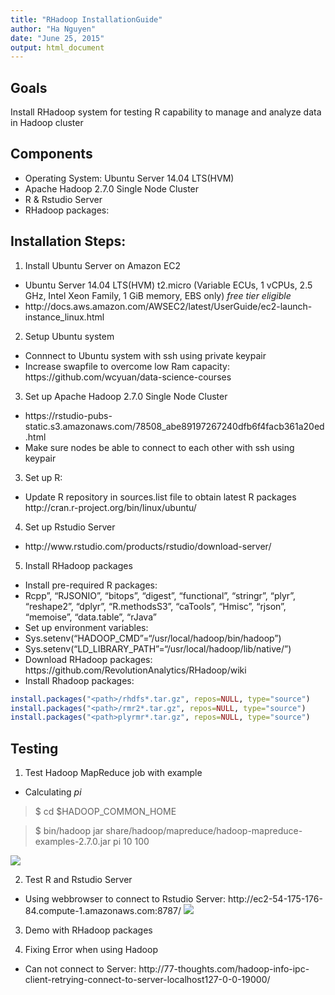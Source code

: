 ```yaml
---
title: "RHadoop InstallationGuide"
author: "Ha Nguyen"
date: "June 25, 2015"
output: html_document
---
```


## Goals
Install RHadoop system for testing R capability to manage and analyze data in Hadoop cluster 

## Components 
* Operating System: Ubuntu Server 14.04 LTS(HVM) 
* Apache Hadoop 2.7.0 Single Node Cluster 
* R & Rstudio Server 
* RHadoop packages: 

## Installation Steps: 
1. Install Ubuntu Server on Amazon EC2
- Ubuntu Server 14.04 LTS(HVM) t2.micro (Variable ECUs, 1 vCPUs, 2.5 GHz, Intel Xeon Family, 1 GiB memory, EBS only) *free tier eligible*
- http://docs.aws.amazon.com/AWSEC2/latest/UserGuide/ec2-launch-instance_linux.html  
2. Setup Ubuntu system
- Connnect to Ubuntu system with ssh using private keypair
- Increase swapfile to overcome low Ram capacity:  https://github.com/wcyuan/data-science-courses
3. Set up Apache Hadoop 2.7.0 Single Node Cluster
- https://rstudio-pubs-static.s3.amazonaws.com/78508_abe89197267240dfb6f4facb361a20ed.html
- Make sure nodes be able to connect to each other with ssh using keypair 
3. Set up R: 
-  Update R repository in sources.list file to obtain latest R packages
http://cran.r-project.org/bin/linux/ubuntu/
4. Set up Rstudio Server
- http://www.rstudio.com/products/rstudio/download-server/
5. Install RHadoop packages 
* Install pre-required R packages: 
 + Rcpp", "RJSONIO", "bitops", "digest", "functional", "stringr", "plyr", "reshape2", "dplyr", "R.methodsS3", "caTools", "Hmisc", "rjson", "memoise", "data.table", "rJava"
* Set up environment variables: 
 + Sys.setenv("HADOOP_CMD"="/usr/local/hadoop/bin/hadoop")
 + Sys.setenv("LD_LIBRARY_PATH"="/usr/local/hadoop/lib/native/")
* Download RHadoop packages: https://github.com/RevolutionAnalytics/RHadoop/wiki
* Install Rhadoop packages: 
```r
install.packages("<path>/rhdfs*.tar.gz", repos=NULL, type="source")
install.packages("<path>/rmr2*.tar.gz", repos=NULL, type="source")
install.packages("<path>plyrmr*.tar.gz", repos=NULL, type="source")
```


## Testing 
1. Test Hadoop MapReduce job with example
- Calculating *pi*

> $ cd $HADOOP_COMMON_HOME

> $ bin/hadoop jar share/hadoop/mapreduce/hadoop-mapreduce-examples-2.7.0.jar pi 10 100

![](/Users/akira_6686/Desktop/Screen\ Shot\ 2015-06-26\ at\ 9.45.36\ AM.png)

2. Test R and Rstudio Server 
- Using webbrowser to connect to Rstudio Server: http://ec2-54-175-176-84.compute-1.amazonaws.com:8787/
![](/Users/akira_6686/Desktop/Screen\ Shot\ 2015-06-26\ at\ 9.48.14\ AM.png)

3. Demo with RHadoop packages 

4. Fixing Error when using Hadoop 
- Can not connect to Server: http://77-thoughts.com/hadoop-info-ipc-client-retrying-connect-to-server-localhost127-0-0-19000/
